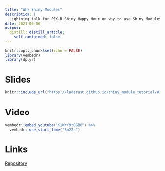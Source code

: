 ```yaml
---
title: "Why Shiny Modules"
description: |
  Lightning talk for PDX-R Shiny Happy Hour on why to use Shiny Modules.
date: 2021-06-06
output:
  distill::distill_article:
    self_contained: false
---
```



```r
knitr::opts_chunk$set(echo = FALSE)
library(vembedr)
library(dplyr)
```

# Slides

```r
knitr::include_url("https://laderast.github.io/shiny_module_tutorial/#1")
```

# Video

```r
vembedr::embed_youtube("K1WrY9tOGB0") %>%
  vembedr::use_start_time("5m22s")
```


# Links

[Repository](https://github.com/laderast/shiny_module_tutorial/){.btn .btn-primary role="button"}
